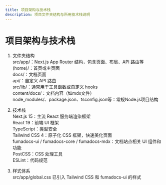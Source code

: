 ```yaml
---
title: 项目架构与技术栈
description: 项目文件夹结构与所用技术栈说明
---
```


# 项目架构与技术栈

1. 文件夹结构  
src/app/：Next.js App Router 结构，包含页面、布局、API 路由等  
(home)/：首页或主页面  
docs/：文档页面  
api/：自定义 API 路由  
src/lib/：通常用于工具函数或自定义 hooks  
content/docs/：文档内容（如mdx文件）  
node_modules/、package.json、tsconfig.json等：常规Node.js项目结构  

2. 技术栈  
Next.js 15：主流 React 服务端渲染框架  
React 19：前端 UI 框架  
TypeScript：类型安全  
Tailwind CSS 4：原子化 CSS 框架，快速美化页面  
fumadocs-ui / fumadocs-core / fumadocs-mdx：文档站点相关 UI 组件和功能  
PostCSS：CSS 处理工具  
ESLint：代码规范  

3. 样式体系  
src/app/global.css 已引入 Tailwind CSS 和 fumadocs-ui 的样式
